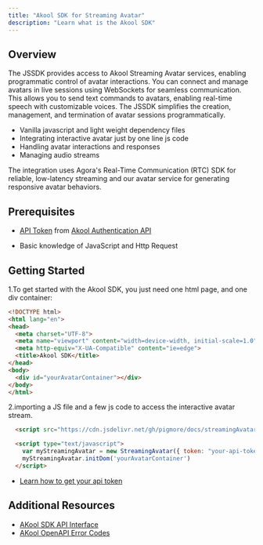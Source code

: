 ```yaml
---
title: "Akool SDK for Streaming Avatar"
description: "Learn what is the Akool SDK"
---
```


## Overview

The JSSDK provides access to Akool Streaming Avatar services, enabling programmatic control of avatar interactions. You can connect and manage avatars in live sessions using WebSockets for seamless communication. This allows you to send text commands to avatars, enabling real-time speech with customizable voices. The JSSDK simplifies the creation, management, and termination of avatar sessions programmatically.

- Vanilla javascript and light weight dependency files
- Integrating interactive avatar just by one line js code
- Handling avatar interactions and responses
- Managing audio streams

The integration uses Agora's Real-Time Communication (RTC) SDK for reliable, low-latency streaming and our avatar service for generating responsive avatar behaviors.

## Prerequisites

- [API Token](https://www.akool.com) from [Akool Authentication API](https://www.akool.com)

- Basic knowledge of JavaScript and Http Request

## Getting Started

1.To get started with the Akool SDK, you just need one html page, and one div container:

```html
<!DOCTYPE html>
<html lang="en">
<head>
  <meta charset="UTF-8">
  <meta name="viewport" content="width=device-width, initial-scale=1.0">
  <meta http-equiv="X-UA-Compatible" content="ie=edge">
  <title>Akool SDK</title>
</head>
<body>
  <div id="yourAvatarContainer"></div>
</body>
</html>
```
2.importing a JS file and a few js code to access the interactive avatar stream.

```html
  <script src="https://cdn.jsdelivr.net/gh/pigmore/docs/streamingAvatar-min.js"></script>
```
```html
  <script type="text/javascript">
    var myStreamingAvatar = new StreamingAvatar({ token: "your-api-token" })
    myStreamingAvatar.initDom('yourAvatarContainer')
  </script>
```
- [Learn how to get your api token](/authentication/usage#get-the-token)

## Additional Resources
- [AKool SDK API Interface](/implementation-guide/jssdk-api)
- [AKool OpenAPI Error Codes](/ai-tools-suite/live-avatar#response-code-description)
